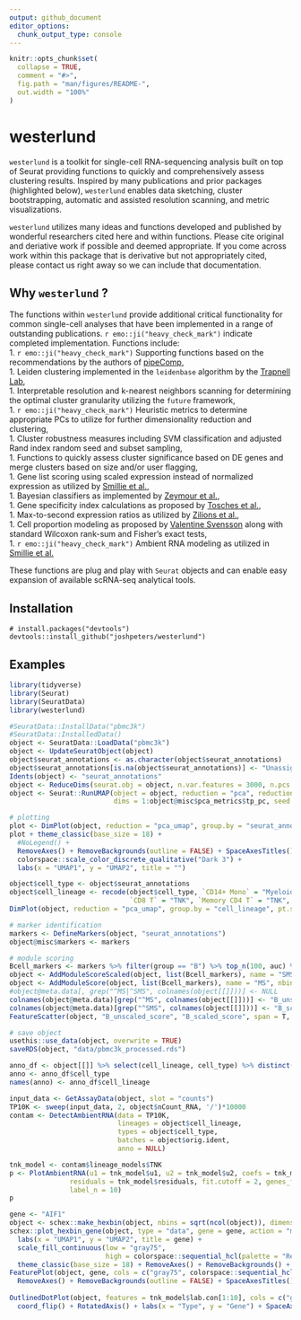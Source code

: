 ```yaml
---
output: github_document
editor_options: 
  chunk_output_type: console
---
```


<!-- README.md is generated from README.Rmd. Please edit that file -->

```r
knitr::opts_chunk$set(
  collapse = TRUE,
  comment = "#>",
  fig.path = "man/figures/README-",
  out.width = "100%"
)
```

# westerlund

<!-- badges: start -->
<!-- badges: end -->

`westerlund` is a toolkit for single-cell RNA-sequencing analysis built on top of Seurat providing functions to quickly and comprehensively assess clustering results. Inspired by many publications and prior packages (highlighted below), `westerlund` enables data sketching, cluster bootstrapping, automatic and assisted resolution scanning, and metric visualizations. 

`westerlund` utilizes many ideas and functions developed and published by wonderful researchers cited here and within functions. Please cite original and deriative work if possible and deemed appropriate. If you come across work within this package that is derivative but not appropriately cited, please contact us right away so we can include that documentation.

## Why `westerlund` ?
The functions within `westerlund` provide additional critical functionality for common single-cell analyses that have been implemented in a range of outstanding publications. `r emo::ji("heavy_check_mark")` indicate completed implementation. Functions include:   
1. `r emo::ji("heavy_check_mark")` Supporting functions based on the recommendations by the authors of [pipeComp](https://doi.org/10.1186/s13059-020-02136-7),  
1. Leiden clustering implemented in the `leidenbase` algorithm by the [Trapnell Lab](https://github.com/cole-trapnell-lab/leidenbase),  
1. Interpretable resolution and k-nearest neighbors scanning for determining the optimal cluster granularity utilizing the `future` framework,  
1. `r emo::ji("heavy_check_mark")` Heuristic metrics to determine appropriate PCs to utilize for further dimensionality reduction and clustering,  
1. Cluster robustness measures including SVM classification and adjusted Rand index random seed and subset sampling,  
1. Functions to quickly assess cluster significance based on DE genes and merge clusters based on size and/or user flagging,  
1. Gene list scoring using scaled expression instead of normalized expression as utilized by [Smillie et al.](https://doi.org/10.1016/j.cell.2019.06.029),  
1. Bayesian classifiers as implemented by [Zeymour et al.](https://doi.org/10.1038/s41590-018-0051-0),  
1. Gene specificity index calculations as proposed by [Tosches et al.](https://doi.org/10.1126/science.aar4237),  
1. Max-to-second expression ratios as utilized by [Zilions et al.](https://doi.org/10.1016/j.immuni.2019.03.009),  
1. Cell proportion modeling as proposed by [Valentine Svensson](https://www.nxn.se/valent/2020/11/28/s9jjv32ogiplagwx8xrkjk532p7k28) along with standard Wilcoxon rank-sum and Fisher's exact tests,  
1. `r emo::ji("heavy_check_mark")` Ambient RNA modeling as utilized in [Smillie et al.](https://doi.org/10.1016/j.cell.2019.06.029)

These functions are plug and play with `Seurat` objects and can enable easy expansion of available scRNA-seq analytical tools.

## Installation

```
# install.packages("devtools")
devtools::install_github("joshpeters/westerlund")
```
## Examples

```r
library(tidyverse)
library(Seurat)
library(SeuratData)
library(westerlund)

#SeuratData::InstallData("pbmc3k")
#SeuratData::InstalledData()
object <- SeuratData::LoadData("pbmc3k")
object <- UpdateSeuratObject(object)
object$seurat_annotations <- as.character(object$seurat_annotations)
object$seurat_annotations[is.na(object$seurat_annotations)] <- "Unassigned"
Idents(object) <- "seurat_annotations"
object <- ReduceDims(seurat.obj = object, n.var.features = 3000, n.pcs = 50, remove.genes = NULL)
object <- Seurat::RunUMAP(object = object, reduction = "pca", reduction.name = "pca_umap",
                          dims = 1:object@misc$pca_metrics$tp_pc, seed.use = 1, verbose = FALSE)

# plotting
plot <- DimPlot(object, reduction = "pca_umap", group.by = "seurat_annotations", pt.size = 1, shuffle = TRUE, label = FALSE, label.size = 6, repel = TRUE)
plot + theme_classic(base_size = 18) +
  #NoLegend() +
  RemoveAxes() + RemoveBackgrounds(outline = FALSE) + SpaceAxesTitles() +
  colorspace::scale_color_discrete_qualitative("Dark 3") +
  labs(x = "UMAP1", y = "UMAP2", title = "")

object$cell_type <- object$seurat_annotations
object$cell_lineage <- recode(object$cell_type, `CD14+ Mono` = "Myeloid", DC = "Myeloid", `FCGR3A+ Mono` = "Myeloid",
                              `CD8 T` = "TNK", `Memory CD4 T` = "TNK", `Naive CD4 T` = "TNK", NK = "TNK")
DimPlot(object, reduction = "pca_umap", group.by = "cell_lineage", pt.size = 1, shuffle = TRUE, label = FALSE, label.size = 6, repel = TRUE)

# marker identification
markers <- DefineMarkers(object, "seurat_annotations")
object@misc$markers <- markers

# module scoring
Bcell_markers <- markers %>% filter(group == "B") %>% top_n(100, auc) %>% pull(feature)
object <- AddModuleScoreScaled(object, list(Bcell_markers), name = "SMS")
object <- AddModuleScore(object, list(Bcell_markers), name = "MS", nbin = 20, ctrl = 100)
#object@meta.data[, grep("^MS|^SMS", colnames(object[[]]))] <- NULL
colnames(object@meta.data)[grep("^MS", colnames(object[[]]))] <- "B_unscaled_score"
colnames(object@meta.data)[grep("^SMS", colnames(object[[]]))] <- "B_scaled_score"
FeatureScatter(object, "B_unscaled_score", "B_scaled_score", span = T, smooth = F)

# save object
usethis::use_data(object, overwrite = TRUE)
saveRDS(object, "data/pbmc3k_processed.rds")

anno_df <- object[[]] %>% select(cell_lineage, cell_type) %>% distinct()
anno <- anno_df$cell_type
names(anno) <- anno_df$cell_lineage

input_data <- GetAssayData(object, slot = "counts")
TP10K <- sweep(input_data, 2, object$nCount_RNA, '/')*10000
contam <- DetectAmbientRNA(data = TP10K, 
                           lineages = object$cell_lineage, 
                           types = object$cell_type, 
                           batches = object$orig.ident, 
                           anno = NULL)

tnk_model <- contam$lineage_models$TNK
p <- PlotAmbientRNA(u1 = tnk_model$u1, u2 = tnk_model$u2, coefs = tnk_model$coefs,
               residuals = tnk_model$residuals, fit.cutoff = 2, genes_fit = tnk_model$lab.fit, 
               label_n = 10)
p

gene <- "AIF1"
object <- schex::make_hexbin(object, nbins = sqrt(ncol(object)), dimension_reduction = "pca_umap")
schex::plot_hexbin_gene(object, type = "data", gene = gene, action = "median") +
  labs(x = "UMAP1", y = "UMAP2", title = gene) +
  scale_fill_continuous(low = "gray75", 
                        high = colorspace::sequential_hcl(palette = "Reds", n = 5)[1], name = "Median\nlog(TP10K+1)") + 
  theme_classic(base_size = 18) + RemoveAxes() + RemoveBackgrounds() + SpaceAxesTitles()
FeaturePlot(object, gene, cols = c("gray75", colorspace::sequential_hcl(palette = "Reds", n = 5)[1]), order = TRUE) +
  RemoveAxes() + RemoveBackgrounds(outline = FALSE) + SpaceAxesTitles() + labs(x = "UMAP1", y = "UMAP2")
  
OutlinedDotPlot(object, features = tnk_model$lab.con[1:10], cols = c("gray80", "black")) + 
  coord_flip() + RotatedAxis() + labs(x = "Type", y = "Gene") + SpaceAxesTitles() + RemoveBackgrounds(outline = TRUE)

```
